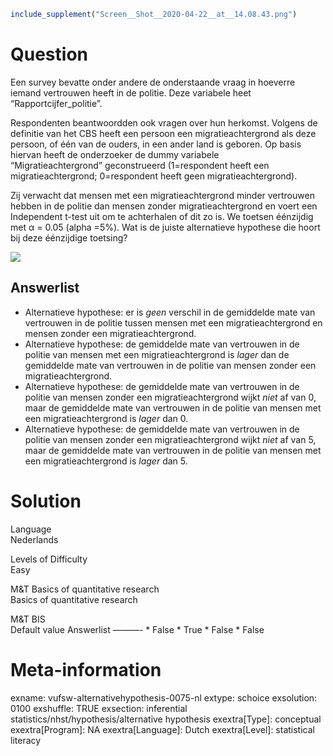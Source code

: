 ```r
include_supplement("Screen__Shot__2020-04-22__at__14.08.43.png")
```

Question
========
Een survey bevatte onder andere de onderstaande vraag in
hoeverre iemand vertrouwen heeft in de politie. Deze variabele heet
“Rapportcijfer\_politie”.  
  
Respondenten beantwoordden ook vragen over hun herkomst. Volgens de
definitie van het CBS heeft een persoon een migratieachtergrond als deze
persoon, of één van de ouders, in een ander land is geboren. Op basis
hiervan heeft de onderzoeker de dummy variabele
"Migratieachtergrond" geconstrueerd (1=respondent heeft een
migratieachtergrond; 0=respondent heeft geen migratieachtergrond).  
  
Zij verwacht dat mensen met een migratieachtergrond minder vertrouwen
hebben in de politie dan mensen zonder migratieachtergrond en voert een
Independent t-test uit om te achterhalen of dit zo is. We toetsen
éénzijdig met α = 0.05 (alpha =5%). Wat is de juiste alternatieve
hypothese die hoort bij deze éénzijdige toetsing?  
  
  
![](Screen__Shot__2020-04-22__at__14.08.43.png)

Answerlist
----------
* Alternatieve hypothese: er is *geen* verschil in de gemiddelde mate van
  vertrouwen in de politie tussen mensen met een migratieachtergrond en
  mensen zonder een migratieachtergrond.
* Alternatieve hypothese: de gemiddelde mate van vertrouwen in de politie
  van mensen met een migratieachtergrond is* lager* dan de gemiddelde mate
  van vertrouwen in de politie van mensen zonder een migratieachtergrond.
* Alternatieve hypothese: de gemiddelde mate van vertrouwen in de politie
  van mensen zonder een migratieachtergrond wijkt *niet* af van 0, maar de
  gemiddelde mate van vertrouwen in de politie van mensen met een
  migratieachtergrond is *lager* dan 0.
* Alternatieve hypothese: de gemiddelde mate van vertrouwen in de politie
  van mensen zonder een migratieachtergrond wijkt *niet* af van 5, maar de
  gemiddelde mate van vertrouwen in de politie van mensen met een
  migratieachtergrond is *lager* dan 5.

Solution
========











Language  
Nederlands

Levels of Difficulty  
Easy

M&T Basics of quantitative research  
Basics of quantitative research

M&T BIS  
Default value
Answerlist
----------
* False
* True
* False
* False

Meta-information
================
exname: vufsw-alternativehypothesis-0075-nl
extype: schoice
exsolution: 0100
exshuffle: TRUE
exsection: inferential statistics/nhst/hypothesis/alternative hypothesis
exextra[Type]: conceptual
exextra[Program]: NA
exextra[Language]: Dutch
exextra[Level]: statistical literacy

